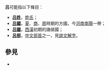 '''吕'''可能指以下條目：

*'''[[吕姓|吕姓]]'''，[[姓氏|姓氏]]；
*'''[[吕國|吕國]]'''，[[夏代|夏]]、[[商代|商]]、[[周代|周]]時期的方國，今[[河南|河南]][[南陽|南陽]]一帶；
*'''[[吕國_(西漢)|吕國]]'''，[[西漢|西漢]]初期的諸侯國；
*'''[[呂部|呂部]]'''，[[中文|中文]][[部首|部首]]之一，見[[說文解字|說文解字]]。

== 參見 ==
* {{Lookfrom}}

{{消歧义|L|cat=一字消歧義}}